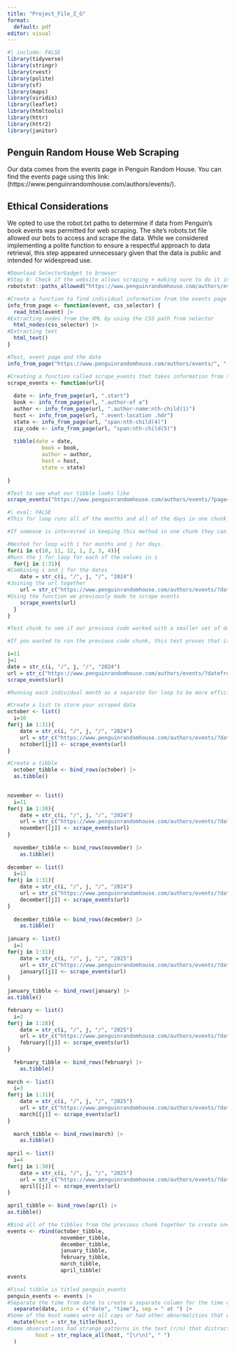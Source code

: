 ```yaml
---
title: "Project_File_Z_G"
format: 
  default: pdf
editor: visual
---
```


```r
#| include: FALSE
library(tidyverse)
library(stringr)
library(rvest)
library(polite)
library(sf)
library(maps)
library(viridis)
library(leaflet)
library(htmltools)
library(httr)
library(httr2)
library(janitor)
```

## Penguin Random House Web Scraping

Our data comes from the events page in Penguin Random House. You can find the events page using this link:  (https://www.penguinrandomhouse.com/authors/events/). 

## Ethical Considerations

We opted to use the robot.txt paths to determine if data from Penguin's book events was permitted for web scraping. The site’s robots.txt file allowed our bots to access and scrape the data. While we considered implementing a polite function to ensure a respectful approach to data retrieval, this step appeared unnecessary given that the data is public and intended for widespread use.

```r
#Download SelectorGadget to browser
#Step 0: Check if the website allows scraping + making sure to do it in a friendly manner
robotstxt::paths_allowed("https://www.penguinrandomhouse.com/authors/events/")

#Create a function to find individual information from the events page
info_from_page <- function(event, css_selector) {
  read_html(event) |> 
#Extracting nodes from the XML by using the CSS path from selector
  html_nodes(css_selector) |> 
#Extracting text
  html_text()
}

#Test, event page and the date
info_from_page("https://www.penguinrandomhouse.com/authors/events/", ".date-display")
```

```r
#Creating a function called scrape_events that takes information from the events page using the CSS path and compiles it into a tibble 
scrape_events <- function(url){
  
  date <- info_from_page(url, ".start")
  book <- info_from_page(url, ".author-of a")
  author <- info_from_page(url, ".author-name:nth-child(1)")
  host <- info_from_page(url, ".event-location .hdr")
  state <- info_from_page(url, "span:nth-child(4)")
  zip_code <- info_from_page(url, "span:nth-child(5)")
  
  tibble(date = date, 
           book = book, 
           author = author,
           host = host,
           state = state)
  
}

#Test to see what our tibble looks like
scrape_events("https://www.penguinrandomhouse.com/authors/events/?page=2")
```

```r
#| eval: FALSE
#This for loop runs all of the months and all of the days in one chunk but it is not the most efficient because of how long it takes to run.

#If someone is interested in keeping this method in one chunk they can use this code for the nested for loop.

#Nested for loop with i for months and j for days. 
for(i in c(10, 11, 12, 1, 2, 3, 4)){
#Runs the j for loop for each of the values in i
  for(j in 1:31){
#Combining i and j for the dates
    date = str_c(i, "/", j, "/", "2024")
#Joining the url together
    url = str_c("https://www.penguinrandomhouse.com/authors/events/?datefrom=", date, "&dateto=", date)
#Using the function we previously made to scrape events 
    scrape_events(url)
  }
}
```

```r
#Test chunk to see if our previous code worked with a smaller set of data

#If you wanted to run the previous code chunk, this test proves that it will give you something similar to this, only larger.

i=11
j=1
date = str_c(i, "/", j, "/", "2024")
url = str_c("https://www.penguinrandomhouse.com/authors/events/?datefrom=", date, "&dateto=", date)
scrape_events(url)
```

```r
#Running each individual month as a separate for loop to be more efficient

#Create a list to store your scraped data
october <- list()
  i=10
for(j in 1:31){
    date = str_c(i, "/", j, "/", "2024")
    url = str_c("https://www.penguinrandomhouse.com/authors/events/?datefrom=", date, "&dateto=", date)
    october[[j]] <- scrape_events(url)
}

#Create a tibble 
  october_tibble <- bind_rows(october) |> 
  as.tibble()

  
november <- list()
  i=11
for(j in 1:30){
    date = str_c(i, "/", j, "/", "2024")
    url = str_c("https://www.penguinrandomhouse.com/authors/events/?datefrom=", date, "&dateto=", date)
    november[[j]] <- scrape_events(url)
}
  
  november_tibble <- bind_rows(november) |> 
    as.tibble() 
  
december <- list()
  i=12
for(j in 1:31){
    date = str_c(i, "/", j, "/", "2024")
    url = str_c("https://www.penguinrandomhouse.com/authors/events/?datefrom=", date, "&dateto=", date)
    december[[j]] <- scrape_events(url)
}
  
  december_tibble <- bind_rows(december) |> 
    as.tibble()
  
january <- list()
  i=1
for(j in 1:31){
    date = str_c(i, "/", j, "/", "2025")
    url = str_c("https://www.penguinrandomhouse.com/authors/events/?datefrom=", date, "&dateto=", date)
    january[[j]] <- scrape_events(url)
}
  
january_tibble <- bind_rows(january) |> 
as.tibble()

february <- list()
  i=2
for(j in 1:28){
    date = str_c(i, "/", j, "/", "2025")
    url = str_c("https://www.penguinrandomhouse.com/authors/events/?datefrom=", date, "&dateto=", date)
    february[[j]] <- scrape_events(url)
}
  
  february_tibble <- bind_rows(february) |> 
    as.tibble() 
  
march <- list()
  i=3
for(j in 1:31){
    date = str_c(i, "/", j, "/", "2025")
    url = str_c("https://www.penguinrandomhouse.com/authors/events/?datefrom=", date, "&dateto=", date)
    march[[j]] <- scrape_events(url)
}
  
  march_tibble <- bind_rows(march) |> 
    as.tibble() 
  
april <- list()
  i=4
for(j in 1:30){
    date = str_c(i, "/", j, "/", "2025")
    url = str_c("https://www.penguinrandomhouse.com/authors/events/?datefrom=", date, "&dateto=", date)
    april[[j]] <- scrape_events(url)
}
  
april_tibble <- bind_rows(april) |> 
as.tibble()
```

```r
#Bind all of the tibbles from the previous chunk together to create one big tibble called events 
events <- rbind(october_tibble,
                 november_tibble,
                 december_tibble,
                 january_tibble,
                 february_tibble,
                 march_tibble,
                 april_tibble)
events
```

```r
#Final tibble is titled penguin_events 
penguin_events <- events |> 
#Separate the time from date to create a separate column for the time of the events
  separate(date, into = c("date", "time"), sep = " at ") |> 
#Some of the host names were all caps or had other abnormalities that we needed to fix so we used str_to_title to have them all in title case
  mutate(host = str_to_title(host),
#Some observations had strange patterns in the text (r/n) that distracted from the host's name 
         host = str_replace_all(host, "[\r\n]", " ")
  )
```
